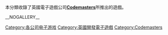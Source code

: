 本分類收錄了英國電子遊戲公司'''[[Codemasters|Codemasters]]'''所推出的遊戲。

[[Category:各公司电子游戏|Category:各公司电子游戏]]
[[Category:英國開發電子遊戲|Category:英國開發電子遊戲]]
[[Category:Codemasters|Category:Codemasters]]

__NOGALLERY__